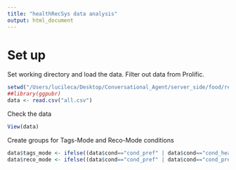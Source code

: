 ```yaml
---
title: "healthRecSys data analysis"
output: html_document
---
```


# Set up

Set working directory and load the data. Filter out data from Prolific.
```r
setwd("/Users/lucileca/Desktop/Conversational_Agent/server_side/food/resources/data_collection/healthRecSys")
##library(ggpubr)
data <- read.csv("all.csv")
```

Check the data
```r
View(data)
```

Create groups for Tags-Mode and Reco-Mode conditions
```r
data$tags_mode <- ifelse((data$cond=="cond_pref" | data$cond=="cond_health" | data$cond=="cond_hybrid"), 'no-tags', 'tags')
data$reco_mode <- ifelse((data$cond=="cond_pref" | data$cond=="cond_pref_with_tags"), 'pref', ifelse((data$cond=="cond_health" | data$cond=="cond_health_with_tags"), 'heath', 'hybrid'))
```